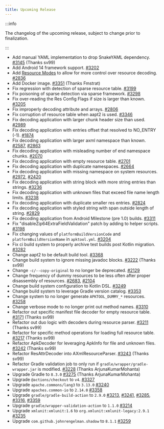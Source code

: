 ```yaml
---
title: Upcoming Release
---
```


:::info

The changelog of the upcoming release, subject to change prior to finalization.

:::

- Add manual YAML implementation to drop SnakeYAML dependency. [#3145](https://github.com/iBotPeaches/Apktool/issues/3145) (Thanks sv99)
- Add Android 14 framework support. [#3202](https://github.com/iBotPeaches/Apktool/issues/3202)
- Add [Resource Modes](/docs/in-depth/resource-modes) to allow for more control over resource decoding. [#2836](https://github.com/iBotPeaches/Apktool/issues/2836)
- Add Docker image. [#3351](https://github.com/iBotPeaches/Apktool/pull/3351) (Thanks Fmstrat)
- Fix regression with detection of sparse resource table. [#3199](https://github.com/iBotPeaches/Apktool/issues/3199)
- Fix poisoning of sparse detection via sparse framework. [#3298](https://github.com/iBotPeaches/Apktool/issues/3298)
- Fix over-reading the Res Config Flags if size is larger than known. [#3205](https://github.com/iBotPeaches/Apktool/pull/3205)
- Fix improperly decoding attribute and arrays. [#2806](https://github.com/iBotPeaches/Apktool/issues/2806)
- Fix corruption of resource table when aapt2 is used. [#3346](https://github.com/iBotPeaches/Apktool/issues/3346)
- Fix decoding application with larger chunk header size than used. [#2989](https://github.com/iBotPeaches/Apktool/issues/2989)
- Fix decoding application with entries offset that resolved to NO_ENTRY (-1). [#1874](https://github.com/iBotPeaches/Apktool/issues/1874)
- Fix decoding application with larger axml namespace than known. [#2587](https://github.com/iBotPeaches/Apktool/issues/2587), [#2863](https://github.com/iBotPeaches/Apktool/issues/2863)
- Fix decoding application with misleading number of end namespace chunks. [#2070](https://github.com/iBotPeaches/Apktool/issues/2070)
- Fix decoding application with empty resource table. [#2701](https://github.com/iBotPeaches/Apktool/issues/2701)
- Fix decoding application with duplicate namespaces. [#2664](https://github.com/iBotPeaches/Apktool/issues/2664)
- Fix decoding application with missing namespace on system resources. [#2972](https://github.com/iBotPeaches/Apktool/issues/2972), [#2420](https://github.com/iBotPeaches/Apktool/issues/2420)
- Fix decoding application with string block with more string entries than strings. [#3236](https://github.com/iBotPeaches/Apktool/issues/3236)
- Fix decoding application with unknown files that exceed file name length limits. [#3238](https://github.com/iBotPeaches/Apktool/pull/3238)
- Fix decoding application with duplicate smaller res entries. [#2824](https://github.com/iBotPeaches/Apktool/issues/2824)
- Fix decoding application with styled string with span outside length of string. [#2829](https://github.com/iBotPeaches/Apktool/issues/2829)
- Fix decoding application from Android Milestone (pre 1.0) builds. [#3311](https://github.com/iBotPeaches/Apktool/issues/3311)
- Fix "disableZip64ExtraFieldValidation" patch by adding to helper scripts. [#3198](https://github.com/iBotPeaches/Apktool/issues/3198)
- Fix changing values of `platformBuildVersionCode` and `platformBuildVersionName` in `apktool.yml`. [#3204](https://github.com/iBotPeaches/Apktool/issues/3204)
- Fix ci build system to properly archive test builds post Kotlin migration. [#3282](https://github.com/iBotPeaches/Apktool/issues/3282)
- Change aapt2 to be default build tool. [#3368](https://github.com/iBotPeaches/Apktool/issues/3368)
- Change build system to ignore missing javadoc blocks. [#3222](https://github.com/iBotPeaches/Apktool/pull/3222) (Thanks sv99)
- Change `-c/--copy-original` to no longer be deprecated. [#2129](https://github.com/iBotPeaches/Apktool/issues/2129)
- Change frequency of dummy resources to be less often after proper disassembly of resources. [#2683](https://github.com/iBotPeaches/Apktool/issues/2683), [#2104](https://github.com/iBotPeaches/Apktool/issues/2104)
- Change build system configuration to Kotlin DSL. [#3249](https://github.com/iBotPeaches/Apktool/pull/3249)
- Change build system to leverage Gradle version catalog. [#3353](https://github.com/iBotPeaches/Apktool/pull/3353)
- Change system to no longer generate `APKTOOL_DUMMY_*` resources. [#3258](https://github.com/iBotPeaches/Apktool/pull/3258)
- Change verbose mode to no longer print out method names. [#3310](https://github.com/iBotPeaches/Apktool/pull/3310)
- Refactor out specific manifest file decoder for empty resource table. [#3171](https://github.com/iBotPeaches/Apktool/pull/3171) (Thanks sv99)
- Refactor out duo logic with decoders during resource parser. [#3211](https://github.com/iBotPeaches/Apktool/pull/3211) (Thanks sv99)
- Refactor for specific method operations for loading full resource table. [#3217](https://github.com/iBotPeaches/Apktool/pull/3217) (Thanks sv99)
- Refactor ApkDecoder for leveraging ApkInfo for file and unknown files. [#3242](https://github.com/iBotPeaches/Apktool/pull/3242) (Thanks sv99)
- Refactor ResAttrDecoder into AXmlResourceParser. [#3243](https://github.com/iBotPeaches/Apktool/pull/3243) (Thanks sv99)
- Refactor Gradle validation job to only run if `gradle/wrapper/gradle-wrapper.jar` is modified. [#3228](https://github.com/iBotPeaches/Apktool/pull/3228) (Thanks ArjunaKumarMohanta)
- Upgrade Gradle to `8.3.0` [#3275](https://github.com/iBotPeaches/Apktool/pull/3275) (Thanks ArjunaKumarMohanta)
- Upgrade `@actions/checkout` to `v4`. [#3327](https://github.com/iBotPeaches/Apktool/pull/3327)
- Upgrade `apache.commons/lang3` to `3.13.0` [#3240](https://github.com/iBotPeaches/Apktool/pull/3240)
- Upgrade `apaches.common-io` to `2.14.0` [#3358](https://github.com/iBotPeaches/Apktool/pull/3358)
- Upgrade `gradle/gradle-build-action` to `2.9.0` [#3213](https://github.com/iBotPeaches/Apktool/pull/3213), [#3241](https://github.com/iBotPeaches/Apktool/pull/3241), [#3285](https://github.com/iBotPeaches/Apktool/pull/3285), [#3316](https://github.com/iBotPeaches/Apktool/pull/3316), [#3359](https://github.com/iBotPeaches/Apktool/pull/3359)
- Upgrade `gradle/wrapper-validation-action` to `1.1.0` [#3214](https://github.com/iBotPeaches/Apktool/pull/3214)
- Upgrade `xmlunit:xmlunit:1.6` to `org.xmlunit:xmlunit-legacy:2.9.1` [#3235](https://github.com/iBotPeaches/Apktool/pull/3235)
- Upgrade `com.github.johnrengelman.shadow` to `8.1.1` [#3259](https://github.com/iBotPeaches/Apktool/pull/3259)
